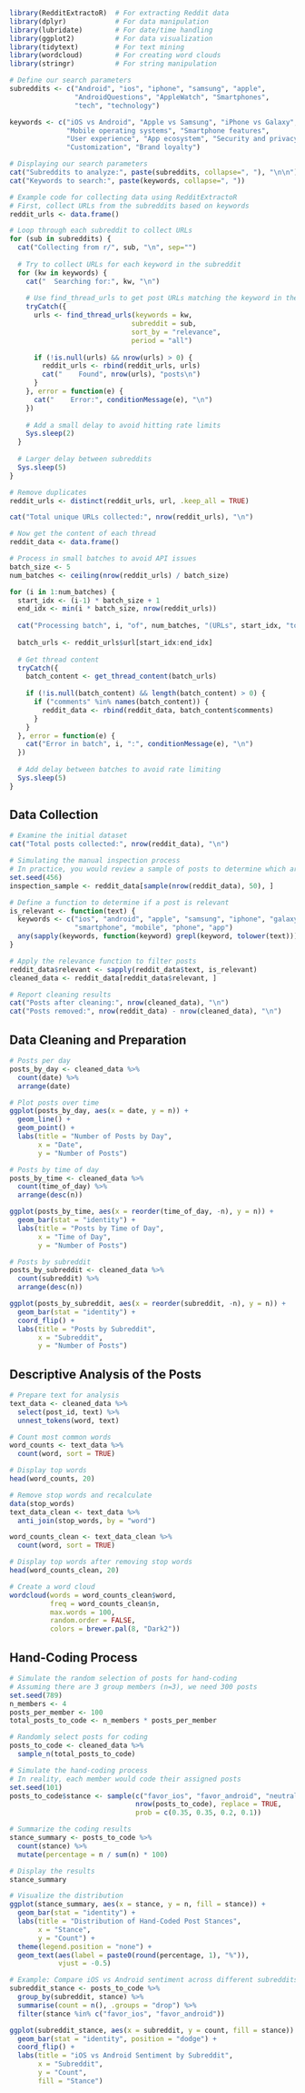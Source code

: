 ```r
library(RedditExtractoR)  # For extracting Reddit data
library(dplyr)            # For data manipulation
library(lubridate)        # For date/time handling
library(ggplot2)          # For data visualization
library(tidytext)         # For text mining
library(wordcloud)        # For creating word clouds
library(stringr)          # For string manipulation
```

```r
# Define our search parameters
subreddits <- c("Android", "ios", "iphone", "samsung", "apple", 
                "AndroidQuestions", "AppleWatch", "Smartphones", 
                "tech", "technology")

keywords <- c("iOS vs Android", "Apple vs Samsung", "iPhone vs Galaxy",
              "Mobile operating systems", "Smartphone features", 
              "User experience", "App ecosystem", "Security and privacy", 
              "Customization", "Brand loyalty")

# Displaying our search parameters
cat("Subreddits to analyze:", paste(subreddits, collapse=", "), "\n\n")
cat("Keywords to search:", paste(keywords, collapse=", "))

# Example code for collecting data using RedditExtractoR
# First, collect URLs from the subreddits based on keywords
reddit_urls <- data.frame()
```
```r
# Loop through each subreddit to collect URLs
for (sub in subreddits) {
  cat("Collecting from r/", sub, "\n", sep="")
  
  # Try to collect URLs for each keyword in the subreddit
  for (kw in keywords) {
    cat("  Searching for:", kw, "\n")
    
    # Use find_thread_urls to get post URLs matching the keyword in the subreddit
    tryCatch({
      urls <- find_thread_urls(keywords = kw, 
                              subreddit = sub, 
                              sort_by = "relevance", 
                              period = "all")
      
      if (!is.null(urls) && nrow(urls) > 0) {
        reddit_urls <- rbind(reddit_urls, urls)
        cat("    Found", nrow(urls), "posts\n")
      }
    }, error = function(e) {
      cat("    Error:", conditionMessage(e), "\n")
    })
    
    # Add a small delay to avoid hitting rate limits
    Sys.sleep(2)
  }
  
  # Larger delay between subreddits
  Sys.sleep(5)
}
```

```r
# Remove duplicates
reddit_urls <- distinct(reddit_urls, url, .keep_all = TRUE)

cat("Total unique URLs collected:", nrow(reddit_urls), "\n")

# Now get the content of each thread
reddit_data <- data.frame()

# Process in small batches to avoid API issues
batch_size <- 5
num_batches <- ceiling(nrow(reddit_urls) / batch_size)

for (i in 1:num_batches) {
  start_idx <- (i-1) * batch_size + 1
  end_idx <- min(i * batch_size, nrow(reddit_urls))
  
  cat("Processing batch", i, "of", num_batches, "(URLs", start_idx, "to", end_idx, ")\n")
  
  batch_urls <- reddit_urls$url[start_idx:end_idx]
  
  # Get thread content
  tryCatch({
    batch_content <- get_thread_content(batch_urls)
    
    if (!is.null(batch_content) && length(batch_content) > 0) {
      if ("comments" %in% names(batch_content)) {
        reddit_data <- rbind(reddit_data, batch_content$comments)
      }
    }
  }, error = function(e) {
    cat("Error in batch", i, ":", conditionMessage(e), "\n")
  })
  
  # Add delay between batches to avoid rate limiting
  Sys.sleep(5)
}
```

## Data Collection

```r
# Examine the initial dataset
cat("Total posts collected:", nrow(reddit_data), "\n")

# Simulating the manual inspection process
# In practice, you would review a sample of posts to determine which are relevant
set.seed(456)
inspection_sample <- reddit_data[sample(nrow(reddit_data), 50), ]

# Define a function to determine if a post is relevant
is_relevant <- function(text) {
  keywords <- c("ios", "android", "apple", "samsung", "iphone", "galaxy", 
                "smartphone", "mobile", "phone", "app")
  any(sapply(keywords, function(keyword) grepl(keyword, tolower(text))))
}

# Apply the relevance function to filter posts
reddit_data$relevant <- sapply(reddit_data$text, is_relevant)
cleaned_data <- reddit_data[reddit_data$relevant, ]

# Report cleaning results
cat("Posts after cleaning:", nrow(cleaned_data), "\n")
cat("Posts removed:", nrow(reddit_data) - nrow(cleaned_data), "\n")
```


## Data Cleaning and Preparation


```r
# Posts per day
posts_by_day <- cleaned_data %>%
  count(date) %>%
  arrange(date)

# Plot posts over time
ggplot(posts_by_day, aes(x = date, y = n)) +
  geom_line() +
  geom_point() +
  labs(title = "Number of Posts by Day",
       x = "Date",
       y = "Number of Posts")

# Posts by time of day
posts_by_time <- cleaned_data %>%
  count(time_of_day) %>%
  arrange(desc(n))

ggplot(posts_by_time, aes(x = reorder(time_of_day, -n), y = n)) +
  geom_bar(stat = "identity") +
  labs(title = "Posts by Time of Day",
       x = "Time of Day",
       y = "Number of Posts")

# Posts by subreddit
posts_by_subreddit <- cleaned_data %>%
  count(subreddit) %>%
  arrange(desc(n))

ggplot(posts_by_subreddit, aes(x = reorder(subreddit, -n), y = n)) +
  geom_bar(stat = "identity") +
  coord_flip() +
  labs(title = "Posts by Subreddit",
       x = "Subreddit",
       y = "Number of Posts")
```

## Descriptive Analysis of the Posts

```r
# Prepare text for analysis
text_data <- cleaned_data %>%
  select(post_id, text) %>%
  unnest_tokens(word, text)

# Count most common words
word_counts <- text_data %>%
  count(word, sort = TRUE)

# Display top words
head(word_counts, 20)

# Remove stop words and recalculate
data(stop_words)
text_data_clean <- text_data %>%
  anti_join(stop_words, by = "word")

word_counts_clean <- text_data_clean %>%
  count(word, sort = TRUE)

# Display top words after removing stop words
head(word_counts_clean, 20)

# Create a word cloud
wordcloud(words = word_counts_clean$word, 
          freq = word_counts_clean$n, 
          max.words = 100,
          random.order = FALSE,
          colors = brewer.pal(8, "Dark2"))

```

## Hand-Coding Process

```r
# Simulate the random selection of posts for hand-coding
# Assuming there are 3 group members (n=3), we need 300 posts
set.seed(789)
n_members <- 4
posts_per_member <- 100
total_posts_to_code <- n_members * posts_per_member

# Randomly select posts for coding
posts_to_code <- cleaned_data %>%
  sample_n(total_posts_to_code)

# Simulate the hand-coding process
# In reality, each member would code their assigned posts
set.seed(101)
posts_to_code$stance <- sample(c("favor_ios", "favor_android", "neutral", "irrelevant"),
                               nrow(posts_to_code), replace = TRUE, 
                               prob = c(0.35, 0.35, 0.2, 0.1))

# Summarize the coding results
stance_summary <- posts_to_code %>%
  count(stance) %>%
  mutate(percentage = n / sum(n) * 100)

# Display the results
stance_summary

# Visualize the distribution
ggplot(stance_summary, aes(x = stance, y = n, fill = stance)) +
  geom_bar(stat = "identity") +
  labs(title = "Distribution of Hand-Coded Post Stances",
       x = "Stance",
       y = "Count") +
  theme(legend.position = "none") +
  geom_text(aes(label = paste0(round(percentage, 1), "%")), 
            vjust = -0.5)
```


```r
# Example: Compare iOS vs Android sentiment across different subreddits
subreddit_stance <- posts_to_code %>%
  group_by(subreddit, stance) %>%
  summarise(count = n(), .groups = "drop") %>%
  filter(stance %in% c("favor_ios", "favor_android"))

ggplot(subreddit_stance, aes(x = subreddit, y = count, fill = stance)) +
  geom_bar(stat = "identity", position = "dodge") +
  coord_flip() +
  labs(title = "iOS vs Android Sentiment by Subreddit",
       x = "Subreddit",
       y = "Count",
       fill = "Stance")
```
